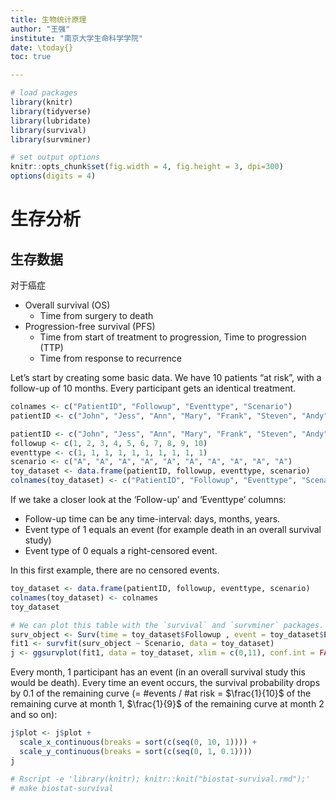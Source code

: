 ```yaml
---
title: 生物统计原理
author: "王强"
institute: "南京大学生命科学学院"
date: \today{}
toc: true

---
```


```r
# load packages
library(knitr)
library(tidyverse)
library(lubridate)
library(survival)
library(survminer)

# set output options
knitr::opts_chunk$set(fig.width = 4, fig.height = 3, dpi=300)
options(digits = 4)
```

# 生存分析

## 生存数据

对于癌症

* Overall survival (OS)
    * Time from surgery to death
* Progression-free survival (PFS)
    * Time from start of treatment to progression, Time to progression (TTP)
    * Time from response to recurrence

Let's start by creating some basic data. We have 10 patients "at risk", with a follow-up of 10 months. Every participant gets an identical treatment.

```r
colnames <- c("PatientID", "Followup", "Eventtype", "Scenario")
patientID <- c("John", "Jess", "Ann", "Mary", "Frank", "Steven", "Andy", "Elizabeth", "Joe", "Kate")
```

```r
patientID <- c("John", "Jess", "Ann", "Mary", "Frank", "Steven", "Andy", "Elizabeth", "Joe", "Kate")
followup <- c(1, 2, 3, 4, 5, 6, 7, 8, 9, 10)
eventtype <- c(1, 1, 1, 1, 1, 1, 1, 1, 1, 1)
scenario <- c("A", "A", "A", "A", "A", "A", "A", "A", "A", "A")
toy_dataset <- data.frame(patientID, followup, eventtype, scenario)
colnames(toy_dataset) <- c("PatientID", "Followup", "Eventtype", "Scenario")
```

If we take a closer look at the 'Follow-up' and 'Eventtype' columns:

* Follow-up time can be any time-interval: days, months, years.
* Event type of 1 equals an event (for example death in an overall survival study)
* Event type of 0 equals a right-censored event.

In this first example, there are no censored events.

```r
toy_dataset <- data.frame(patientID, followup, eventtype, scenario)
colnames(toy_dataset) <- colnames
toy_dataset
```

```r
# We can plot this table with the `survival` and `survminer` packages. First, we define what the time column is (`toy_dataset$Followup`) and the event column is (`toy_dataset$Eventtype`). Afterwards, we can fit the Kaplan Meier curve to this data (`survfit(surv_object ~ Scenario)`). Note that in this simulation we are showing multiple scenarios, so we are fitting to `toy_dataset$Scenario`, but this can also be for example a treatment column.
surv_object <- Surv(time = toy_dataset$Followup , event = toy_dataset$Eventtype)
fit1 <- survfit(surv_object ~ Scenario, data = toy_dataset)
j <- ggsurvplot(fit1, data = toy_dataset, xlim = c(0,11), conf.int = FALSE,  risk.table = "nrisk_cumcensor", legend.title = " ", tables.theme = theme_cleantable(), break.time.by = 2,risk.table.fontsize = 4 ,risk.table.height = 0.20, censor.shape = c("|"), censor.size = 6)
```

Every month, 1 participant has an event (in an overall survival study this would be death). Every time an event occurs, the survival probability drops by 0.1 of the remaining curve (= #events / #at risk = $\frac{1}{10}$ of the remaining curve at month 1, $\frac{1}{9}$ of the remaining curve at month 2 and so on):

```r
j$plot <- j$plot +
  scale_x_continuous(breaks = sort(c(seq(0, 10, 1)))) +
  scale_y_continuous(breaks = sort(c(seq(0, 1, 0.1))))
j
```


```bash
# Rscript -e 'library(knitr); knitr::knit("biostat-survival.rmd");'
# make biostat-survival

```

